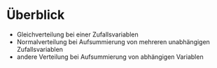 Überblick
========================================================

* Gleichverteilung bei einer Zufallsvariablen
* Normalverteilung bei Aufsummierung von mehreren unabhängigen Zufallsvariablen
* andere Verteilung bei Aufsummierung von abhängigen Variablen
